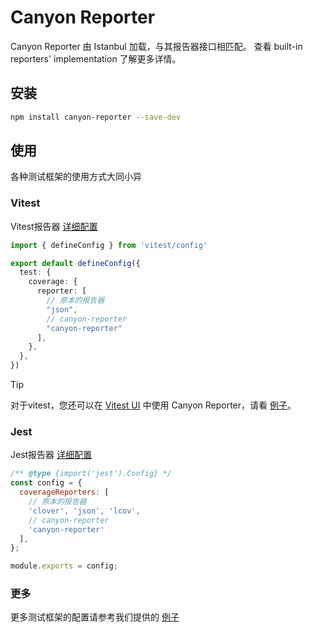 # Canyon Reporter

Canyon Reporter 由 Istanbul 加载，与其报告器接口相匹配。
查看 built-in reporters' implementation 了解更多详情。

## 安装

```bash npm2yarn copy
npm install canyon-reporter --save-dev
```

## 使用

各种测试框架的使用方式大同小异

### Vitest

Vitest报告器 [详细配置](https://cn.vitest.dev/guide/coverage.html#%E8%87%AA%E5%AE%9A%E4%B9%89%E8%A6%86%E7%9B%96%E7%8E%87%E7%9A%84%E6%8A%A5%E5%91%8A%E5%99%A8)

```typescript filename="vitest.config.ts" copy {10}
import { defineConfig } from 'vitest/config'

export default defineConfig({
  test: {
    coverage: {
      reporter: [
        // 原本的报告器
        "json",
        // canyon-reporter
        "canyon-reporter"
      ],
    },
  },
})
```

> [!TIP]
>
> 对于vitest，您还可以在 [Vitest UI](https://cn.vitest.dev/guide/coverage.html#vitest-ui) 中使用 Canyon Reporter，请看 [例子](https://github.com/canyon-project/canyon/tree/main/examples)。


### Jest

Jest报告器 [详细配置](https://jestjs.io/zh-Hans/docs/configuration#coveragereporters-arraystring--string-options)

```javascript filename="jest.config.js" copy {7}
/** @type {import('jest').Config} */
const config = {
  coverageReporters: [
    // 原本的报告器
    'clover', 'json', 'lcov',
    // canyon-reporter
    'canyon-reporter'
  ],
};

module.exports = config;
```

### 更多

更多测试框架的配置请参考我们提供的 [例子](https://github.com/canyon-project/canyon/tree/main/examples)
